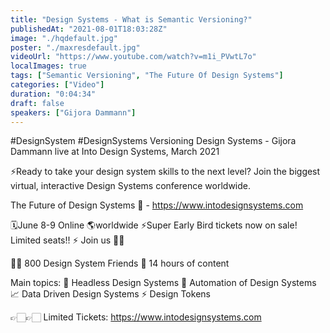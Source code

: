 ```yaml
---
title: "Design Systems - What is Semantic Versioning?"
publishedAt: "2021-08-01T18:03:28Z"
image: "./hqdefault.jpg"
poster: "./maxresdefault.jpg"
videoUrl: "https://www.youtube.com/watch?v=m1i_PVwtL7o"
localImages: true
tags: ["Semantic Versioning", "The Future Of Design Systems"]
categories: ["Video"]
duration: "0:04:34"
draft: false
speakers: ["Gijora Dammann"]
---
```


#DesignSystem #DesignSystems
Versioning Design Systems - Gijora Dammann live at Into Design Systems, March 2021

⚡️Ready to take your design system skills to the next level?
Join the biggest virtual, interactive Design Systems conference worldwide.

The Future of Design Systems 🚀 - https://www.intodesignsystems.com

🗓️June 8-9 Online 🌎worldwide
⚡️Super Early Bird tickets now on sale! Limited seats!! ⚡️
Join us 🙌🏻

👋🏻 800 Design System Friends
🎨 14 hours of content

Main topics:
🎨 Headless Design Systems
🤖 Automation of Design Systems
📈 Data Driven Design Systems
⚡️ Design Tokens

👉🏻👉🏻 Limited Tickets: https://www.intodesignsystems.com
